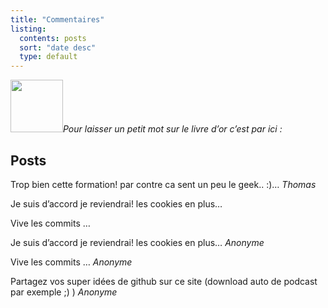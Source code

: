 ```yaml
---
title: "Commentaires"
listing:
  contents: posts
  sort: "date desc"
  type: default
---
```


![](data/livre.png){width="84"}*Pour laisser un petit mot sur le livre d'or c'est par ici :*

::: panel-tabset
## Posts

Trop bien cette formation! par contre ca sent un peu le geek.. :)... 
*Thomas*


Je suis d'accord je reviendrai! les cookies en plus...

Vive les commits ...

Je suis d'accord je reviendrai! les cookies en plus...   *Anonyme*

Vive les commits ...  *Anonyme*

Partagez vos super idées de github sur ce site (download auto de podcast par exemple ;) )  *Anonyme*


:::

